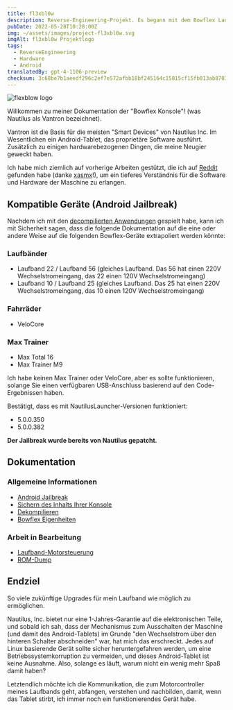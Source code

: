 ```yaml
---
title: fl3xbl0w
description: Reverse-Engineering-Projekt. Es begann mit dem Bowflex Laufband 22, wurde aber verallgemeinert für jede von Nautilus Inc. (Nautilus, Bowflex, Schwinn) verkaufte Android-Maschine.
pubDate: 2022-05-28T10:28:00Z
img: ~/assets/images/project-fl3xbl0w.svg
imgAlt: fl3xbl0w Projektlogo
tags:
  - ReverseEngineering
  - Hardware
  - Android
translatedBy: gpt-4-1106-preview
checksum: 3c68be7b1aeedf296c2ef7e572afbb18bf245164c15815cf15fb013ab8703dc1
---
```



<Image src={HeaderImage} alt="flexblow logo" format="webp" width={800} />

Willkommen zu meiner Dokumentation der "Bowflex Konsole"! (was Nautilus als Vantron bezeichnet).

Vantron ist die Basis für die meisten "Smart Devices" von Nautilus Inc. Im Wesentlichen ein Android-Tablet, das proprietäre Software ausführt. Zusätzlich zu einigen hardwarebezogenen Dingen, die meine Neugier geweckt haben.

Ich habe mich ziemlich auf vorherige Arbeiten gestützt, die ich auf [Reddit](https://www.reddit.com/r/Bowflex/comments/mi8wdo/unlocking_bowflex_velocore/) gefunden habe (danke [xasmx](https://www.reddit.com/user/xasmx/)!), um ein tieferes Verständnis für die Software und Hardware der Maschine zu erlangen.

## Kompatible Geräte (Android Jailbreak)

Nachdem ich mit den <a href="/de/projects/fl3xbl0w/decompiling" target="_self">decompilierten Anwendungen</a> gespielt habe, kann ich mit Sicherheit sagen, dass die folgende Dokumentation auf die eine oder andere Weise auf die folgenden Bowflex-Geräte extrapoliert werden könnte:

### Laufbänder

- Laufband 22 / Laufband 56 (gleiches Laufband. Das 56 hat einen 220V Wechselstromeingang, das 22 einen 120V Wechselstromeingang)
- Laufband 10 / Laufband 25 (gleiches Laufband. Das 25 hat einen 220V Wechselstromeingang, das 10 einen 120V Wechselstromeingang)

### Fahrräder

- VeloCore

### Max Trainer

- Max Total 16
- Max Trainer M9

Ich habe keinen Max Trainer oder VeloCore, aber es sollte funktionieren, solange Sie einen verfügbaren USB-Anschluss basierend auf den Code-Ergebnissen haben.

Bestätigt, dass es mit NautilusLauncher-Versionen funktioniert:

- 5.0.0.350
- 5.0.0.382

**Der Jailbreak wurde bereits von Nautilus gepatcht.**

## Dokumentation

### Allgemeine Informationen

- <a href="/de/projects/fl3xbl0w/jailbreak" target="_self">
    Android Jailbreak
  </a>
- <a href="/de/projects/fl3xbl0w/backup" target="_self">
    Sichern des Inhalts Ihrer Konsole
  </a>
- <a href="/de/projects/fl3xbl0w/decompiling" target="_self">
    Dekompilieren
  </a>
- <a href="/de/projects/fl3xbl0w/quirks" target="_self">
    Bowflex Eigenheiten
  </a>

### Arbeit in Bearbeitung

- <a href="/de/projects/fl3xbl0w/treadmotor" target="_self">
    Laufband-Motorsteuerung
  </a>
- <a href="/de/projects/fl3xbl0w/romdump" target="_self">
    ROM-Dump
  </a>

## Endziel

So viele zukünftige Upgrades für mein Laufband wie möglich zu ermöglichen.

Nautilus, Inc. bietet nur eine 1-Jahres-Garantie auf die elektronischen Teile, und sobald ich sah, dass der Mechanismus zum Ausschalten der Maschine (und damit des Android-Tablets) im Grunde "den Wechselstrom über den hinteren Schalter abschneiden" war, hat mich das erschreckt. Jedes auf Linux basierende Gerät sollte sicher heruntergefahren werden, um eine Betriebssystemkorruption zu vermeiden, und dieses Android-Tablet ist keine Ausnahme. Also, solange es läuft, warum nicht ein wenig mehr Spaß damit haben?

Letztendlich möchte ich die Kommunikation, die zum Motorcontroller meines Laufbands geht, abfangen, verstehen und nachbilden, damit, wenn das Tablet stirbt, ich immer noch ein funktionierendes Gerät habe.
